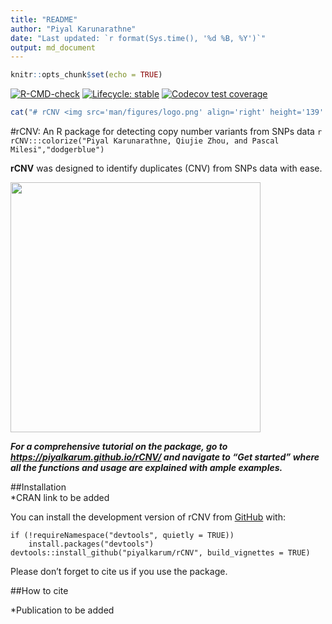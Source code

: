 ```yaml
---
title: "README"
author: "Piyal Karunarathne"
date: "Last updated: `r format(Sys.time(), '%d %B, %Y')`"
output: md_document
---
```


```r
knitr::opts_chunk$set(echo = TRUE)
```

<!-- badges: start -->
[![R-CMD-check](https://github.com/piyalkarum/rCNV/workflows/R-CMD-check/badge.svg)](https://github.com/piyalkarum/rCNV/actions)
[![Lifecycle: stable](https://img.shields.io/badge/lifecycle-stable-brightgreen.svg)](https://lifecycle.r-lib.org/articles/stages.html#stable)
[![Codecov test coverage](https://codecov.io/gh/piyalkarum/rCNV/branch/master/graph/badge.svg)](https://app.codecov.io/gh/piyalkarum/rCNV?branch=master)
<!-- badges: end -->

```r
cat("# rCNV <img src='man/figures/logo.png' align='right' height='139' />")
```


#rCNV: An R package for detecting copy number variants from SNPs data
`r rCNV:::colorize("Piyal Karunarathne, Qiujie Zhou, and Pascal Milesi","dodgerblue")`

**rCNV** was designed to identify duplicates (CNV) from SNPs data with ease.

![](vignettes/dupPlot.png){width=400}

***For a comprehensive tutorial on the package, go to <https://piyalkarum.github.io/rCNV/> and navigate to “Get started” where all the functions and usage are explained with ample examples.***

##Installation  
*CRAN link to be added

You can install the development version of rCNV from [GitHub](https://github.com/) with:

    if (!requireNamespace("devtools", quietly = TRUE)) 
        install.packages("devtools") 
    devtools::install_github("piyalkarum/rCNV", build_vignettes = TRUE)

Please don’t forget to cite us if you use the package.

##How to cite

*Publication to be added



